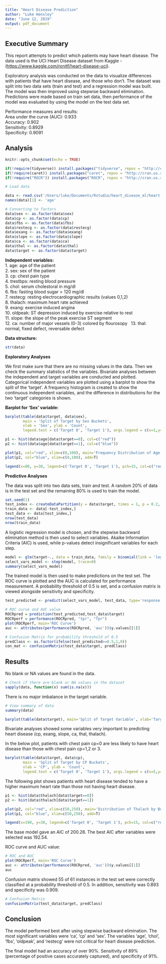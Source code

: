 ```yaml
---
title: "Heart Disease Prediction"
author: "Luke Hensley"
date: "June 12, 2019"
output: pdf_document
---
```


## Executive Summary

This report attempts to predict which patients may have heart disease. The data used is the UCI Heart Disease dataset from Kaggle -  (<https://www.kaggle.com/ronitf/heart-disease-uci>).

Exploratory analysis was conducted on the data to visualize differences with patients that have heart disease, and those who don't. The dataset was split into two data sets (train and test) and a regression model was built. The model was then improved using stepwise backward elimination. Predictions were made based on train set data, then performance of the model was evaluated by using the model on the test data set. 

Performance measures and results: \
Area under the curve (AUC): 0.933 \
Accuracy: 0.902 \
Sensitivity: 0.8929 \
Specificity: 0.9091

## Analysis

```r
knitr::opts_chunk$set(echo = TRUE)

if(!require(tidyverse)) install.packages("tidyverse", repos = "http://cran.us.r-project.org"); library(tidyverse)
if(!require(caret)) install.packages("caret", repos = "http://cran.us.r-project.org"); library(caret)
if(!require("ROCR")) install.packages("ROCR", repos = "http://cran.us.r-project.org"); library(ROCR)

# Load data 

data <- read.csv('/Users/luke/Documents/Rstudio/heart_disease_ml/heart.csv')
names(data)[1] <- 'age'

# Converting to factors
data$sex <- as.factor(data$sex)
data$cp <- as.factor(data$cp)
data$fbs <- as.factor(data$fbs)
data$restecg <- as.factor(data$restecg)
data$exang <- as.factor(data$exang)
data$slope <- as.factor(data$slope)
data$ca <- as.factor(data$ca)
data$thal <- as.factor(data$thal)
data$target <- as.factor(data$target)

```

**Independent variables:** \
1. age: age of the patient \
2. sex: sex of the patient \
3. cp: chest pain type \
4. trestbps: resting blood pressure \
5. chol: serum cholestoral in mg/dl \
6. fbs: fasting blood sugar > 120 mg/dl \
7. restecg: resting electrocardiographic results (values 0,1,2) \
8. thalach: maximum heart rate achieved \
9. exang: exercise induced angina \
10. oldpeak: ST depression induced by exercise relative to rest \
11. slope: the slope of the peak exercise ST segment \
12. ca: number of major vessels (0-3) colored by flourosopy \ 
13. thal: normal, fixed defect, reversable defect \

**Data structure:** 

```r
str(data)
```

**Exploratory Analyses**

We first make sure that there are no missing values in the data. Then we check the summary statistics of the variables. Bivariate analyses between the independent and target variables are conducted and plotted. Categorical independent variables are plotted using a barplot to show the split of the 'target'.  A frequency histogram is created to show the continuous independent variables, and the difference in distributions for the two 'target' categories is shown. 

**Barplot for 'Sex' variable:** 

```r
barplot(table(data$target, data$sex), 
        main = 'Split of Target by Sex Buckets', 
        xlab = 'Sex', ylab = 'Count',
        legend.text = c('Target 0', 'Target 1'), args.legend = c(x=1,y=200),  col=c("red", "blue"))

```

```r
p1 <- hist(data$age[data$target==0], col=c("red")) 
p2 <- hist(data$age[data$target==1], col=c("blue"))
```
```r
plot(p1, col="red", xlim=c(0,100), main='Frequency Distribution of Age by Target Buckets', xlab='Age')
plot(p2, col="blue", xlim=c(0,100), add=T)

legend(x=80, y=30, legend=c('Target 0', 'Target 1'), pch=15, col=c("red", "blue"))
```
**Predictive Analyses** \

The data was split into two data sets, train and test. A random 20% of data is in the test set and the remaining 80% is used to train the model.

```r
set.seed(1)
test_index <- createDataPartition(y = data$target, times = 1, p = 0.2, list = FALSE)
train_data <- data[-test_index,]
test_data <- data[test_index,]
nrow(test_data)
nrow(train_data)
```

A logistic regression model is chosen, and the stepwise backward elimination method is then used to select variables. Akaike Information Criteria (AIC) is used, while p-values detect insignificant variables for each step. 

```r
model <- glm(target~., data = train_data, family = binomial(link = 'logit'))
select_vars_model <- step(model, trace=0)
summary(select_vars_model)
```

The trained model is then used to make predictions on the test set. The ROC curve is plotted and the AUC is calculated for performance measurement. A probability threshold of 0.5 is set, and a confusion matrix is viewed alongside sensitivity and specificity. 

```r
test_predicted <- predict(select_vars_model, test_data, type='response')

# ROC curve and AUC value
ROCRpred = prediction(test_predicted,test_data$target)
ROCRperf = performance(ROCRpred, "tpr", "fpr")
plot(ROCRperf, main='ROC Curve')
auc <- attributes(performance(ROCRpred, 'auc'))$y.values[[1]]

# Confusion Matrix for probability threshold of 0.5
predClass <- as.factor(ifelse(test_predicted>=0.5,1,0))
con_mat <- confusionMatrix(test_data$target, predClass)
```

## Results

No blank or NA values are found in the data.
```r
# Check if there are blank or NA values in the dataset
sapply(data, function(x) sum(is.na(x)))
```

There is no major imbalance in the target variable.

```r
# View summary of data 
summary(data)

barplot(table(data$target), main='Split of Target Variable', xlab='Target Variable', ylab='Patient Count', col=c("red", "blue"))
```

Bivariate analyses showed some variables very important to predicting heart disease (cp, exang, slope, ca, thal, thalach).

In the below plot, patients with chest pain cp=0 are less likely to have heart disease than those with chest pain cp=1,2 or 3.

```r
barplot(table(data$target, data$cp), 
        main = 'Split of Target by CP Buckets', 
        xlab = 'CP', ylab = 'Count',
        legend.text = c('Target 0', 'Target 1'), args.legend = c(x=5,y=150), col=c("red", "blue"))
```

The following plot shows patients with heart disease tended to have a higher maximum heart rate than those not having heart disease.  

```r
p1 <- hist(data$thalach[data$target==0]) 
p2 <- hist(data$thalach[data$target==1])

plot(p2, col="red", xlim=c(50,250), main='Distribution of Thalach by Buckets', xlab='Thalach')
plot(p1, col="blue", xlim=c(50,250), add=T)

legend(x=190, y=30, legend=c('Target 0', 'Target 1'), pch=15, col=c("red", "blue"))
```
The base model gave an AIC of 200.28. The best AIC after variables were selected was 192.54.

ROC curve and AUC value:

```r
# ROC and AUC
plot(ROCRperf, main='ROC Curve')
auc <- attributes(performance(ROCRpred, 'auc'))$y.values[[1]]
auc
```

Confusion matrix showed 55 of 61 instances in the test set were correctly classified at a probability threshold of 0.5. In addition, sensitivity was 0.893 and specificity was 0.909. 

```r
# Confusion Matrix
confusionMatrix(test_data$target, predClass)
```

## Conclusion

The model performed best after using stepwise backward elimination. The most significant variables were 'ca', 'cp' and 'sex'. The variables 'age', 'chol', 'fbs', 'oldpeak', and 'restecg' were not critical for heart disease prediction.  

The final model had an accuracy of over 90%. Sensitivity of 89% (percentage of positive cases accurately captured), and specificity of 91%. 